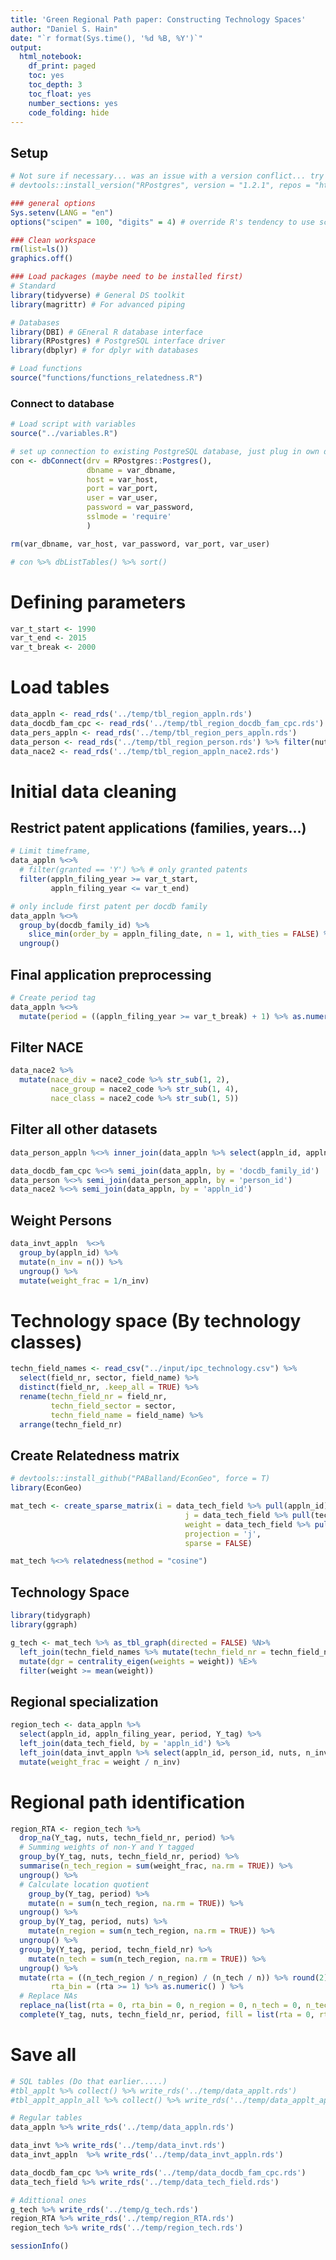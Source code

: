 ```yaml
---
title: 'Green Regional Path paper: Constructing Technology Spaces'
author: "Daniel S. Hain"
date: "`r format(Sys.time(), '%d %B, %Y')`"
output:
  html_notebook:
    df_print: paged
    toc: yes
    toc_depth: 3
    toc_float: yes
    number_sections: yes
    code_folding: hide
---
```


## Setup

```r
# Not sure if necessary... was an issue with a version conflict... try new version in the future again...
# devtools::install_version("RPostgres", version = "1.2.1", repos = "http://cran.us.r-project.org")

### general options
Sys.setenv(LANG = "en")
options("scipen" = 100, "digits" = 4) # override R's tendency to use scientific notation

### Clean workspace
rm(list=ls())
graphics.off()

### Load packages (maybe need to be installed first)
# Standard
library(tidyverse) # General DS toolkit
library(magrittr) # For advanced piping

# Databases
library(DBI) # GEneral R database interface
library(RPostgres) # PostgreSQL interface driver 
library(dbplyr) # for dplyr with databases

# Load functions
source("functions/functions_relatedness.R")
```

### Connect to database

```r
# Load script with variables
source("../variables.R")

# set up connection to existing PostgreSQL database, just plug in own details
con <- dbConnect(drv = RPostgres::Postgres(), 
                 dbname = var_dbname,
                 host = var_host, 
                 port = var_port,
                 user = var_user, 
                 password = var_password,
                 sslmode = 'require'
                 )

rm(var_dbname, var_host, var_password, var_port, var_user)
```

```r
# con %>% dbListTables() %>% sort()
```

# Defining parameters

```r
var_t_start <- 1990
var_t_end <- 2015
var_t_break <- 2000
```

# Load tables

```r
data_appln <- read_rds('../temp/tbl_region_appln.rds')
data_docdb_fam_cpc <- read_rds('../temp/tbl_region_docdb_fam_cpc.rds')
data_pers_appln <- read_rds('../temp/tbl_region_pers_appln.rds')
data_person <- read_rds('../temp/tbl_region_person.rds') %>% filter(nuts_level == 3)
data_nace2 <- read_rds('../temp/tbl_region_appln_nace2.rds') 
```

# Initial data cleaning

## Restrict patent applications (families, years...)

```r
# Limit timeframe,
data_appln %<>%
  # filter(granted == 'Y') %>% # only granted patents
  filter(appln_filing_year >= var_t_start,
         appln_filing_year <= var_t_end) 
```


```r
# only include first patent per docdb family
data_appln %<>%
  group_by(docdb_family_id) %>%
    slice_min(order_by = appln_filing_date, n = 1, with_ties = FALSE) %>%
  ungroup() 
```

## Final application preprocessing

```r
# Create period tag
data_appln %<>%
  mutate(period = ((appln_filing_year >= var_t_break) + 1) %>% as.numeric() %>% as.character()) 
```

## Filter NACE 



```r
data_nace2 %>% 
  mutate(nace_div = nace2_code %>% str_sub(1, 2),
         nace_group = nace2_code %>% str_sub(1, 4),
         nace_class = nace2_code %>% str_sub(1, 5))
```


## Filter all other datasets

```r
data_person_appln %<>% inner_join(data_appln %>% select(appln_id, appln_filing_year, Y_tag), by = 'appln_id')

data_docdb_fam_cpc %<>% semi_join(data_appln, by = 'docdb_family_id')
data_person %<>% semi_join(data_person_appln, by = 'person_id')
data_nace2 %<>% semi_join(data_appln, by = 'appln_id')
```

## Weight Persons

```r
data_invt_appln  %<>%
  group_by(appln_id) %>%
  mutate(n_inv = n()) %>%
  ungroup() %>%
  mutate(weight_frac = 1/n_inv) 
```

# Technology space (By technology classes)

```r
techn_field_names <- read_csv("../input/ipc_technology.csv") %>%
  select(field_nr, sector, field_name) %>%
  distinct(field_nr, .keep_all = TRUE) %>%
  rename(techn_field_nr = field_nr,
         techn_field_sector = sector,
         techn_field_name = field_name) %>%
  arrange(techn_field_nr) 
```

## Create Relatedness matrix

```r
# devtools::install_github("PABalland/EconGeo", force = T)
library(EconGeo)
```

```r
mat_tech <- create_sparse_matrix(i = data_tech_field %>% pull(appln_id),
                                       j = data_tech_field %>% pull(techn_field_nr),
                                       weight = data_tech_field %>% pull(weight),
                                       projection = 'j',
                                       sparse = FALSE)
```

```r
mat_tech %<>% relatedness(method = "cosine")
```

## Technology Space

```r
library(tidygraph)
library(ggraph)
```

```r
g_tech <- mat_tech %>% as_tbl_graph(directed = FALSE) %N>%
  left_join(techn_field_names %>% mutate(techn_field_nr = techn_field_nr %>% as.character()), by = c("name" = "techn_field_nr")) %>%
  mutate(dgr = centrality_eigen(weights = weight)) %E>%
  filter(weight >= mean(weight))
```



## Regional specialization

```r
region_tech <- data_appln %>%
  select(appln_id, appln_filing_year, period, Y_tag) %>%
  left_join(data_tech_field, by = 'appln_id') %>%
  left_join(data_invt_appln %>% select(appln_id, person_id, nuts, n_inv), by = 'appln_id') %>%
  mutate(weight_frac = weight / n_inv)
```

# Regional path identification

```r
region_RTA <- region_tech %>%  
  drop_na(Y_tag, nuts, techn_field_nr, period) %>%
  # Summing weights of non-Y and Y tagged 
  group_by(Y_tag, nuts, techn_field_nr, period) %>%
  summarise(n_tech_region = sum(weight_frac, na.rm = TRUE)) %>%
  ungroup() %>%
  # Calculate location quotient
    group_by(Y_tag, period) %>%
    mutate(n = sum(n_tech_region, na.rm = TRUE)) %>%
  ungroup() %>%
  group_by(Y_tag, period, nuts) %>%
    mutate(n_region = sum(n_tech_region, na.rm = TRUE)) %>%
  ungroup() %>%
  group_by(Y_tag, period, techn_field_nr) %>%
    mutate(n_tech = sum(n_tech_region, na.rm = TRUE)) %>%
  ungroup() %>%
  mutate(rta = ((n_tech_region / n_region) / (n_tech / n)) %>% round(2),
         rta_bin = (rta >= 1) %>% as.numeric() ) %>%
  # Replace NAs
  replace_na(list(rta = 0, rta_bin = 0, n_region = 0, n_tech = 0, n_tech_region = 0, n = 0)) %>%
  complete(Y_tag, nuts, techn_field_nr, period, fill = list(rta = 0, rta_bin = 0, n_region = 0, n_tech = 0, n_tech_region = 0, n = 0))
```
<!---

# Get applicants

Note: This is only the applicants for patents filed by inventors 
Note2: DO THAT SOMEWHERE EARLIER

```r
tbl_appln <- tbl(con, 'tls201_appln')
tbl_pers_appln <- tbl(con, 'tls207_pers_appln') 
tbl_person <- tbl(con, 'tls206_person')
```


```r
tbl_applt_list <- tbl_pers_appln %>%
  filter(applt_seq_nr > 0) %>%
  select(-applt_seq_nr, invt_seq_nr) %>%
  semi_join(data_appln %>% select(appln_id), by = 'appln_id', copy = TRUE) %>%
  distinct(person_id) %>%
  compute()
```

```r
# TODO: Also merge in Y-tag and year
tbl_applt_appln_all <- tbl_pers_appln %>%
  semi_join(tbl_applt_list, by = 'person_id') %>% 
  left_join(tbl_appln %>% select(appln_id, appln_filing_year), by = 'appln_id') %>%  
  compute()
```

```r
tbl_applt <- tbl_person %>%
  semi_join(tbl_applt_list, by = 'person_id') %>%
  compute()
```
--->



# Save all

```r
# SQL tables (Do that earlier.....)
#tbl_applt %>% collect() %>% write_rds('../temp/data_applt.rds')
#tbl_applt_appln_all %>% collect() %>% write_rds('../temp/data_applt_appln_all.rds')

# Regular tables
data_appln %>% write_rds('../temp/data_appln.rds')

data_invt %>% write_rds('../temp/data_invt.rds')
data_invt_appln  %>% write_rds('../temp/data_invt_appln.rds')

data_docdb_fam_cpc %>% write_rds('../temp/data_docdb_fam_cpc.rds')
data_tech_field %>% write_rds('../temp/data_tech_field.rds')

# Adittional ones
g_tech %>% write_rds('../temp/g_tech.rds')
region_RTA %>% write_rds('../temp/region_RTA.rds')
region_tech %>% write_rds('../temp/region_tech.rds')
```

```r
sessionInfo()
```

